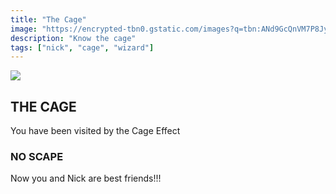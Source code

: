 ```yaml
---
title: "The Cage"
image: "https://encrypted-tbn0.gstatic.com/images?q=tbn:ANd9GcQnVM7P8JyjAjcw9bxSHvOuX8u-gTC58fIldG6vuk-ofS5oMe2_YWzi0F3Ycu5Vu1oYUfs&usqp=CAU"
description: "Know the cage"
tags: ["nick", "cage", "wizard"]
---
```


<Image src="/vercel.svg" width={200} height={200} />

## THE CAGE

You have been visited by the Cage Effect

### NO SCAPE

Now you and Nick are best friends!!!
